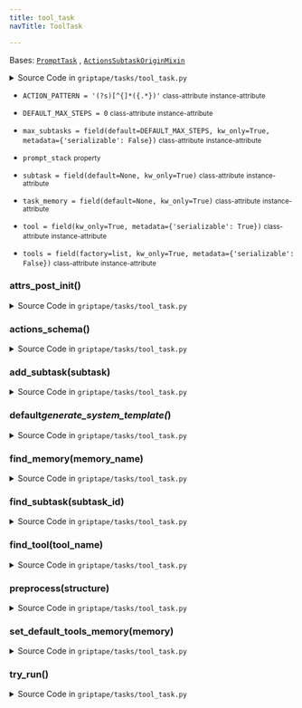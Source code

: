 ```yaml
---
title: tool_task
navTitle: ToolTask

---
```


<span id="griptape.tasks.tool_task.ToolTask"></span>

Bases:
 [`PromptTask`](./#griptape.tasks.PromptTask "PromptTask (griptape.tasks.PromptTask)")
,  [`ActionsSubtaskOriginMixin`](../mixins/actions_subtask_origin_mixin.mdx#griptape.mixins.actions_subtask_origin_mixin.ActionsSubtaskOriginMixin "ActionsSubtaskOriginMixin (griptape.mixins.actions_subtask_origin_mixin.ActionsSubtaskOriginMixin)")

<details><summary>Source Code in <code>griptape&#47;tasks&#47;tool_task.py</code></summary>

```python
@define
class ToolTask(PromptTask, ActionsSubtaskOriginMixin):
    DEFAULT_MAX_STEPS = 0
    ACTION_PATTERN = r"(?s)[^{]*({.*})"

    tool: BaseTool = field(kw_only=True, metadata={"serializable": True})
    subtask: Optional[ActionsSubtask] = field(default=None, kw_only=True)
    task_memory: Optional[TaskMemory] = field(default=None, kw_only=True)
    tools: list[BaseTool] = field(factory=list, kw_only=True, metadata={"serializable": False})
    max_subtasks: int = field(default=DEFAULT_MAX_STEPS, kw_only=True, metadata={"serializable": False})

    @property
    def prompt_stack(self) -> PromptStack:
        stack = super().prompt_stack
        stack.tools = [self.tool]

        return stack

    def __attrs_post_init__(self) -> None:
        super().__attrs_post_init__()
        if self.task_memory is not None:
            self.set_default_tools_memory(self.task_memory)

    def preprocess(self, structure: Structure) -> ToolTask:
        super().preprocess(structure)

        if self.task_memory is None and structure.task_memory is not None:
            self.set_default_tools_memory(structure.task_memory)

        return self

    def default_generate_system_template(self, _: PromptTask) -> str:
        return J2("tasks/tool_task/system.j2").render(
            rulesets=J2("rulesets/rulesets.j2").render(rulesets=self.rulesets),
            action_schema=utils.minify_json(json.dumps(self.tool.schema())),
            meta_memory=J2("memory/meta/meta_memory.j2").render(meta_memories=self.meta_memories),
            use_native_tools=self.prompt_driver.use_native_tools,
        )

    def actions_schema(self) -> Schema:
        return self._actions_schema_for_tools([self.tool])

    def try_run(self) -> ListArtifact | TextArtifact | ErrorArtifact:
        warnings.warn(
            "`ToolTask` is deprecated and will be removed in a future release. Use `PromptTask` with `reflect_on_tool_use=False` instead.",
            DeprecationWarning,
            stacklevel=2,
        )
        result = self.prompt_driver.run(self.prompt_stack)

        if self.prompt_driver.use_native_tools:
            subtask_input = result.to_artifact(meta={"is_react_prompt": False})
        else:
            action_matches = re.findall(self.ACTION_PATTERN, result.to_text(), re.DOTALL)

            if not action_matches:
                return ErrorArtifact("No action found in prompt output.")
            data = action_matches[-1]
            action_dict = json.loads(data)

            action_dict["tag"] = self.tool.name
            subtask_input = TextArtifact(
                J2("tasks/tool_task/subtask.j2").render(action_json=json.dumps(action_dict)),
                meta={"is_react_prompt": True},
            )

        try:
            subtask = self.add_subtask(ActionsSubtask(subtask_input))

            output = subtask.run()

            if isinstance(output, ListArtifact):
                output = output[0]
        except Exception as e:
            output = ErrorArtifact(f"Error processing tool input: {e}", exception=e)
        return output

    def find_tool(self, tool_name: str) -> BaseTool:
        if self.tool.name == tool_name:
            return self.tool
        raise ValueError(f"Tool with name {tool_name} not found.")

    def find_memory(self, memory_name: str) -> TaskMemory:
        raise NotImplementedError("ToolTask does not support Task Memory.")

    def find_subtask(self, subtask_id: str) -> ActionsSubtask:
        if self.subtask and self.subtask.id == subtask_id:
            return self.subtask
        raise ValueError(f"Subtask with id {subtask_id} not found.")

    def add_subtask(self, subtask: BaseSubtask) -> ActionsSubtask:
        if not isinstance(subtask, ActionsSubtask):
            raise TypeError("Subtask must be an instance of ActionsSubtask.")

        self.subtask = subtask
        self.subtask.attach_to(self)

        return self.subtask

    def set_default_tools_memory(self, memory: TaskMemory) -> None:
        self.task_memory = memory

        if self.task_memory:
            if self.tool.input_memory is None:
                self.tool.input_memory = [self.task_memory]
            if self.tool.output_memory is None and self.tool.off_prompt:
                self.tool.output_memory = {getattr(a, "name"): [self.task_memory] for a in self.tool.activities()}
```

</details>

-   `ACTION_PATTERN = '(?s)[^{]*({.*})'` <small>class-attribute</small> <small>instance-attribute</small>  <span id="griptape.tasks.tool_task.ToolTask.ACTION_PATTERN"></span> 

-   `DEFAULT_MAX_STEPS = 0` <small>class-attribute</small> <small>instance-attribute</small>  <span id="griptape.tasks.tool_task.ToolTask.DEFAULT_MAX_STEPS"></span> 

-   `max_subtasks = field(default=DEFAULT_MAX_STEPS, kw_only=True, metadata={'serializable': False})` <small>class-attribute</small> <small>instance-attribute</small>  <span id="griptape.tasks.tool_task.ToolTask.max_subtasks"></span> 

-   `prompt_stack` <small>property</small>  <span id="griptape.tasks.tool_task.ToolTask.prompt_stack"></span> 

-   `subtask = field(default=None, kw_only=True)` <small>class-attribute</small> <small>instance-attribute</small>  <span id="griptape.tasks.tool_task.ToolTask.subtask"></span> 

-   `task_memory = field(default=None, kw_only=True)` <small>class-attribute</small> <small>instance-attribute</small>  <span id="griptape.tasks.tool_task.ToolTask.task_memory"></span> 

-   `tool = field(kw_only=True, metadata={'serializable': True})` <small>class-attribute</small> <small>instance-attribute</small>  <span id="griptape.tasks.tool_task.ToolTask.tool"></span> 

-   `tools = field(factory=list, kw_only=True, metadata={'serializable': False})` <small>class-attribute</small> <small>instance-attribute</small>  <span id="griptape.tasks.tool_task.ToolTask.tools"></span> 

<span id="griptape.tasks.tool_task.ToolTask.__attrs_post_init__"></span>

### **attrs_post_init**()

<details><summary>Source Code in <code>griptape&#47;tasks&#47;tool_task.py</code></summary>

```python
def __attrs_post_init__(self) -> None:
    super().__attrs_post_init__()
    if self.task_memory is not None:
        self.set_default_tools_memory(self.task_memory)
```

</details>

<span id="griptape.tasks.tool_task.ToolTask.actions_schema"></span>

### actions_schema()

<details><summary>Source Code in <code>griptape&#47;tasks&#47;tool_task.py</code></summary>

```python
def actions_schema(self) -> Schema:
    return self._actions_schema_for_tools([self.tool])
```

</details>

<span id="griptape.tasks.tool_task.ToolTask.add_subtask"></span>

### add_subtask(subtask)

<details><summary>Source Code in <code>griptape&#47;tasks&#47;tool_task.py</code></summary>

```python
def add_subtask(self, subtask: BaseSubtask) -> ActionsSubtask:
    if not isinstance(subtask, ActionsSubtask):
        raise TypeError("Subtask must be an instance of ActionsSubtask.")

    self.subtask = subtask
    self.subtask.attach_to(self)

    return self.subtask
```

</details>

<span id="griptape.tasks.tool_task.ToolTask.default_generate_system_template"></span>

### default*generate_system_template(*)

<details><summary>Source Code in <code>griptape&#47;tasks&#47;tool_task.py</code></summary>

```python
def default_generate_system_template(self, _: PromptTask) -> str:
    return J2("tasks/tool_task/system.j2").render(
        rulesets=J2("rulesets/rulesets.j2").render(rulesets=self.rulesets),
        action_schema=utils.minify_json(json.dumps(self.tool.schema())),
        meta_memory=J2("memory/meta/meta_memory.j2").render(meta_memories=self.meta_memories),
        use_native_tools=self.prompt_driver.use_native_tools,
    )
```

</details>

<span id="griptape.tasks.tool_task.ToolTask.find_memory"></span>

### find_memory(memory_name)

<details><summary>Source Code in <code>griptape&#47;tasks&#47;tool_task.py</code></summary>

```python
def find_memory(self, memory_name: str) -> TaskMemory:
    raise NotImplementedError("ToolTask does not support Task Memory.")
```

</details>

<span id="griptape.tasks.tool_task.ToolTask.find_subtask"></span>

### find_subtask(subtask_id)

<details><summary>Source Code in <code>griptape&#47;tasks&#47;tool_task.py</code></summary>

```python
def find_subtask(self, subtask_id: str) -> ActionsSubtask:
    if self.subtask and self.subtask.id == subtask_id:
        return self.subtask
    raise ValueError(f"Subtask with id {subtask_id} not found.")
```

</details>

<span id="griptape.tasks.tool_task.ToolTask.find_tool"></span>

### find_tool(tool_name)

<details><summary>Source Code in <code>griptape&#47;tasks&#47;tool_task.py</code></summary>

```python
def find_tool(self, tool_name: str) -> BaseTool:
    if self.tool.name == tool_name:
        return self.tool
    raise ValueError(f"Tool with name {tool_name} not found.")
```

</details>

<span id="griptape.tasks.tool_task.ToolTask.preprocess"></span>

### preprocess(structure)

<details><summary>Source Code in <code>griptape&#47;tasks&#47;tool_task.py</code></summary>

```python
def preprocess(self, structure: Structure) -> ToolTask:
    super().preprocess(structure)

    if self.task_memory is None and structure.task_memory is not None:
        self.set_default_tools_memory(structure.task_memory)

    return self
```

</details>

<span id="griptape.tasks.tool_task.ToolTask.set_default_tools_memory"></span>

### set_default_tools_memory(memory)

<details><summary>Source Code in <code>griptape&#47;tasks&#47;tool_task.py</code></summary>

```python
def set_default_tools_memory(self, memory: TaskMemory) -> None:
    self.task_memory = memory

    if self.task_memory:
        if self.tool.input_memory is None:
            self.tool.input_memory = [self.task_memory]
        if self.tool.output_memory is None and self.tool.off_prompt:
            self.tool.output_memory = {getattr(a, "name"): [self.task_memory] for a in self.tool.activities()}
```

</details>

<span id="griptape.tasks.tool_task.ToolTask.try_run"></span>

### try_run()

<details><summary>Source Code in <code>griptape&#47;tasks&#47;tool_task.py</code></summary>

```python
def try_run(self) -> ListArtifact | TextArtifact | ErrorArtifact:
    warnings.warn(
        "`ToolTask` is deprecated and will be removed in a future release. Use `PromptTask` with `reflect_on_tool_use=False` instead.",
        DeprecationWarning,
        stacklevel=2,
    )
    result = self.prompt_driver.run(self.prompt_stack)

    if self.prompt_driver.use_native_tools:
        subtask_input = result.to_artifact(meta={"is_react_prompt": False})
    else:
        action_matches = re.findall(self.ACTION_PATTERN, result.to_text(), re.DOTALL)

        if not action_matches:
            return ErrorArtifact("No action found in prompt output.")
        data = action_matches[-1]
        action_dict = json.loads(data)

        action_dict["tag"] = self.tool.name
        subtask_input = TextArtifact(
            J2("tasks/tool_task/subtask.j2").render(action_json=json.dumps(action_dict)),
            meta={"is_react_prompt": True},
        )

    try:
        subtask = self.add_subtask(ActionsSubtask(subtask_input))

        output = subtask.run()

        if isinstance(output, ListArtifact):
            output = output[0]
    except Exception as e:
        output = ErrorArtifact(f"Error processing tool input: {e}", exception=e)
    return output
```

</details>
